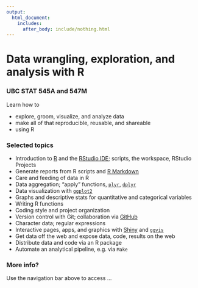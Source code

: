 ```yaml
---
output:
  html_document:
    includes:
      after_body: include/nothing.html
---
```


# Data wrangling, exploration, and analysis with R

### UBC STAT 545A and 547M

Learn how to

  * explore, groom, visualize, and analyze data
  * make all of that reproducible, reusable, and shareable
  * using R

### Selected topics

  * Introduction to [R](http://www.r-project.org) and the [RStudio IDE](http://www.rstudio.com/products/rstudio/); scripts, the workspace, RStudio Projects
  * Generate reports from R scripts and [R Markdown](http://rmarkdown.rstudio.com)
  * Care and feeding of data in R
  * Data aggregation; "apply" functions, [`plyr`](http://plyr.had.co.nz), [`dplyr`](https://github.com/hadley/dplyr)
  * Data visualization with [`ggplot2`](http://ggplot2.org)
  * Graphs and descriptive stats for quantitative and categorical variables
  * Writing R functions
  * Coding style and project organization
  * Version control with Git; collaboration via [GitHub](https://github.com)
  * Character data; regular expressions
  * Interactive pages, apps, and graphics with [Shiny](http://shiny.rstudio.com) and [`ggvis`](http://ggvis.rstudio.com)
  * Get data off the web and expose data, code, results on the web
  * Distribute data and code via an R package
  * Automate an analytical pipeline, e.g. via `Make`

### More info?

Use the navigation bar above to access ...